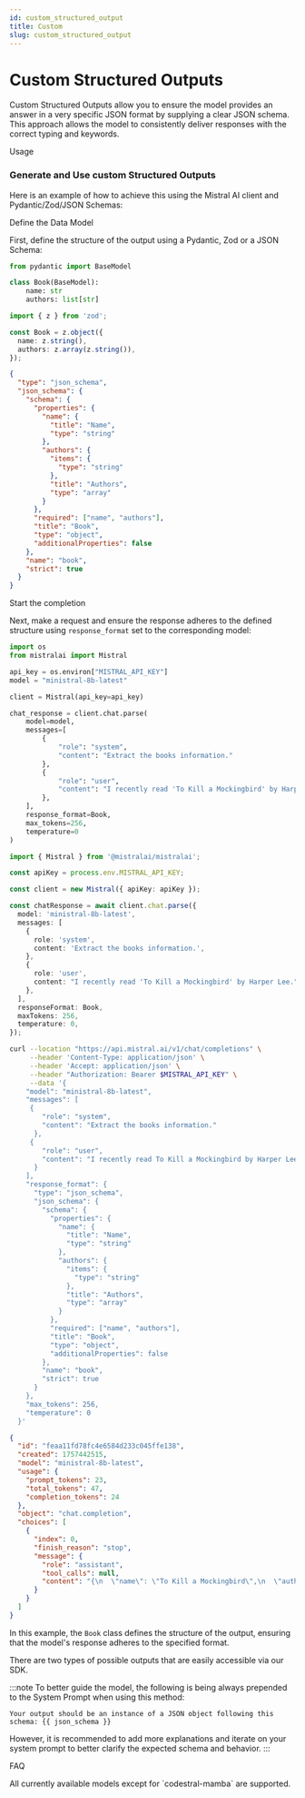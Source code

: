 ```yaml
---
id: custom_structured_output
title: Custom
slug: custom_structured_output
---
```




# Custom Structured Outputs

Custom Structured Outputs allow you to ensure the model provides an answer in a very specific JSON format by supplying a clear JSON schema. This approach allows the model to consistently deliver responses with the correct typing and keywords.

<SectionTab as="h1" sectionId="usage">Usage</SectionTab>

### Generate and Use custom Structured Outputs

Here is an example of how to achieve this using the Mistral AI client and Pydantic/Zod/JSON Schemas:

<SectionTab as="h2" variant="secondary" sectionId="define-the-data-model">Define the Data Model</SectionTab>

First, define the structure of the output using a Pydantic, Zod or a JSON Schema:

<Tabs> 
  <TabItem value="python" label="python" default>

```python
from pydantic import BaseModel

class Book(BaseModel):
    name: str
    authors: list[str]
```

  </TabItem>
  <TabItem value="typescript" label="typescript">

```typescript
import { z } from 'zod';

const Book = z.object({
  name: z.string(),
  authors: z.array(z.string()),
});
```

  </TabItem>
  <TabItem value="curl" label="curl json schema">

```json
{
  "type": "json_schema",
  "json_schema": {
    "schema": {
      "properties": {
        "name": {
          "title": "Name",
          "type": "string"
        },
        "authors": {
          "items": {
            "type": "string"
          },
          "title": "Authors",
          "type": "array"
        }
      },
      "required": ["name", "authors"],
      "title": "Book",
      "type": "object",
      "additionalProperties": false
    },
    "name": "book",
    "strict": true
  }
}
```

  </TabItem>
</Tabs>

<SectionTab as="h2" variant="secondary" sectionId="start-the-completion">Start the completion</SectionTab>

Next, make a request and ensure the response adheres to the defined structure using `response_format` set to the corresponding model:

<Tabs> 
  <TabItem value="python" label="python" default>

```python
import os
from mistralai import Mistral

api_key = os.environ["MISTRAL_API_KEY"]
model = "ministral-8b-latest"

client = Mistral(api_key=api_key)

chat_response = client.chat.parse(
    model=model,
    messages=[
        {
            "role": "system",
            "content": "Extract the books information."
        },
        {
            "role": "user",
            "content": "I recently read 'To Kill a Mockingbird' by Harper Lee."
        },
    ],
    response_format=Book,
    max_tokens=256,
    temperature=0
)
```

  </TabItem>
  <TabItem value="typescript" label="typescript">

```typescript
import { Mistral } from '@mistralai/mistralai';

const apiKey = process.env.MISTRAL_API_KEY;

const client = new Mistral({ apiKey: apiKey });

const chatResponse = await client.chat.parse({
  model: 'ministral-8b-latest',
  messages: [
    {
      role: 'system',
      content: 'Extract the books information.',
    },
    {
      role: 'user',
      content: "I recently read 'To Kill a Mockingbird' by Harper Lee.",
    },
  ],
  responseFormat: Book,
  maxTokens: 256,
  temperature: 0,
});
```

  </TabItem>
  <TabItem value="curl" label="curl">

```bash
curl --location "https://api.mistral.ai/v1/chat/completions" \
     --header 'Content-Type: application/json' \
     --header 'Accept: application/json' \
     --header "Authorization: Bearer $MISTRAL_API_KEY" \
     --data '{
    "model": "ministral-8b-latest",
    "messages": [
     {
        "role": "system",
        "content": "Extract the books information."
      },
     {
        "role": "user",
        "content": "I recently read To Kill a Mockingbird by Harper Lee."
      }
    ],
    "response_format": {
      "type": "json_schema",
      "json_schema": {
        "schema": {
          "properties": {
            "name": {
              "title": "Name",
              "type": "string"
            },
            "authors": {
              "items": {
                "type": "string"
              },
              "title": "Authors",
              "type": "array"
            }
          },
          "required": ["name", "authors"],
          "title": "Book",
          "type": "object",
          "additionalProperties": false
        },
        "name": "book",
        "strict": true
      }
    },
    "max_tokens": 256,
    "temperature": 0
  }'
```

  </TabItem>
  <TabItem value="output" label="output">

```json
{
  "id": "feaa11fd78fc4e6584d233c045ffe138",
  "created": 1757442515,
  "model": "ministral-8b-latest",
  "usage": {
    "prompt_tokens": 23,
    "total_tokens": 47,
    "completion_tokens": 24
  },
  "object": "chat.completion",
  "choices": [
    {
      "index": 0,
      "finish_reason": "stop",
      "message": {
        "role": "assistant",
        "tool_calls": null,
        "content": "{\n  \"name\": \"To Kill a Mockingbird\",\n  \"authors\": [\"Harper Lee\"]\n}"
      }
    }
  ]
}
```

  </TabItem>
</Tabs>

In this example, the `Book` class defines the structure of the output, ensuring that the model's response adheres to the specified format.

There are two types of possible outputs that are easily accessible via our SDK.

<ExplorerTabs id="output" mode="close">
  <ExplorerTab value="raw-json-output" label="Raw JSON Output">
    <RawJSONOutputTab/>
  </ExplorerTab>
  <ExplorerTab value="parsed-output" label="Parsed Output">
    <ParsedOutputTab/>
  </ExplorerTab>
</ExplorerTabs>

:::note
To better guide the model, the following is being always prepended to the System Prompt when using this method:

```
Your output should be an instance of a JSON object following this schema: {{ json_schema }}
```

However, it is recommended to add more explanations and iterate on your system prompt to better clarify the expected schema and behavior.
:::

<SectionTab as="h1" sectionId="faq">FAQ</SectionTab>

<Faq>
  <FaqItem question="Which models support custom Structured Outputs?">
    All currently available models except for `codestral-mamba` are supported.
  </FaqItem>
</Faq>